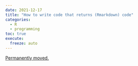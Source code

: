 ```yaml
---
date: 2021-12-17
title: "How to write code that returns (Rmarkdown) code"
categories:
  - R
  - programming
toc: true
execute:
  freeze: auto
---
```


[Permanently moved.](../../posts/2021-12-17-expand_knitr.qmd)
